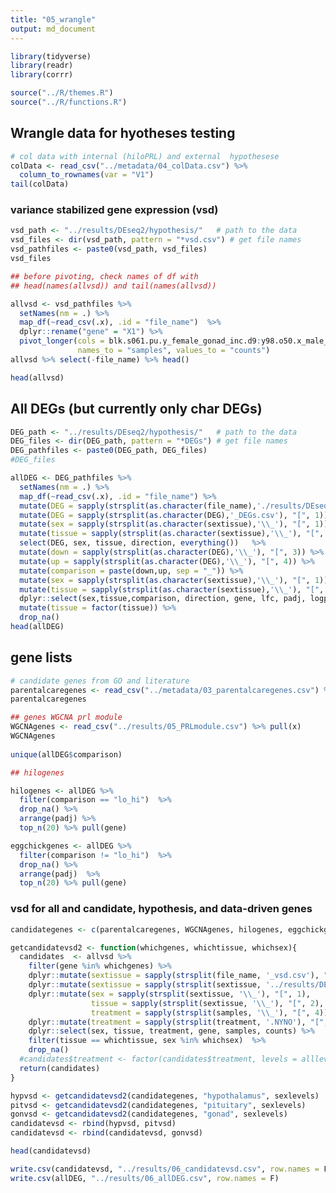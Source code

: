 ```yaml
---
title: "05_wrangle"
output: md_document
---
```

  
  
```r
library(tidyverse)
library(readr)
library(corrr)

source("../R/themes.R")
source("../R/functions.R")
```

## Wrangle data for hyotheses testing

```r
# col data with internal (hiloPRL) and external  hypothesese
colData <- read_csv("../metadata/04_colData.csv") %>%
  column_to_rownames(var = "V1")
tail(colData)
```



### variance stabilized gene expression  (vsd) 

```r
vsd_path <- "../results/DEseq2/hypothesis/"   # path to the data
vsd_files <- dir(vsd_path, pattern = "*vsd.csv") # get file names
vsd_pathfiles <- paste0(vsd_path, vsd_files)
vsd_files

## before pivoting, check names of df with
## head(names(allvsd)) and tail(names(allvsd))

allvsd <- vsd_pathfiles %>%
  setNames(nm = .) %>% 
  map_df(~read_csv(.x), .id = "file_name")  %>% 
  dplyr::rename("gene" = "X1") %>% 
  pivot_longer(cols = blk.s061.pu.y_female_gonad_inc.d9:y98.o50.x_male_pituitary_inc.d3, 
               names_to = "samples", values_to = "counts") 
allvsd %>% select(-file_name) %>% head()

head(allvsd)
```




## All DEGs (but currently only char DEGs)

```r
DEG_path <- "../results/DEseq2/hypothesis/"   # path to the data
DEG_files <- dir(DEG_path, pattern = "*DEGs") # get file names
DEG_pathfiles <- paste0(DEG_path, DEG_files)
#DEG_files

allDEG <- DEG_pathfiles %>%
  setNames(nm = .) %>% 
  map_df(~read_csv(.x), .id = "file_name") %>% 
  mutate(DEG = sapply(strsplit(as.character(file_name),'./results/DEseq2/hypothesis/'), "[", 2))  %>% 
  mutate(DEG = sapply(strsplit(as.character(DEG),'_DEGs.csv'), "[", 1))  %>% 
  mutate(sex = sapply(strsplit(as.character(sextissue),'\\_'), "[", 1)) %>%
  mutate(tissue = sapply(strsplit(as.character(sextissue),'\\_'), "[", 2)) %>%
  select(DEG, sex, tissue, direction, everything())   %>%
  mutate(down = sapply(strsplit(as.character(DEG),'\\_'), "[", 3)) %>%
  mutate(up = sapply(strsplit(as.character(DEG),'\\_'), "[", 4)) %>%
  mutate(comparison = paste(down,up, sep = "_")) %>%
  mutate(sex = sapply(strsplit(as.character(sextissue),'\\_'), "[", 1)) %>%
  mutate(tissue = sapply(strsplit(as.character(sextissue),'\\_'), "[", 2)) %>%
  dplyr::select(sex,tissue,comparison, direction, gene, lfc, padj, logpadj)  %>%
  mutate(tissue = factor(tissue)) %>% 
  drop_na()
head(allDEG)
```


## gene lists


```r

# candidate genes from GO and literature
parentalcaregenes <- read_csv("../metadata/03_parentalcaregenes.csv") %>% pull(gene)
parentalcaregenes

## genes WGCNA prl module
WGCNAgenes <- read_csv("../results/05_PRLmodule.csv") %>% pull(x)
WGCNAgenes
 
unique(allDEG$comparison)

## hilogenes

hilogenes <- allDEG %>%
  filter(comparison == "lo_hi")  %>%
  drop_na() %>%
  arrange(padj) %>% 
  top_n(20) %>% pull(gene)

eggchickgenes <- allDEG %>%
  filter(comparison != "lo_hi")  %>%
  drop_na() %>%
  arrange(padj)  %>% 
  top_n(20) %>% pull(gene)

```

### vsd for all and candidate, hypothesis, and data-driven genes


```r
candidategenes <- c(parentalcaregenes, WGCNAgenes, hilogenes, eggchickgenes)

getcandidatevsd2 <- function(whichgenes, whichtissue, whichsex){
  candidates  <- allvsd %>%
    filter(gene %in% whichgenes) %>%
    dplyr::mutate(sextissue = sapply(strsplit(file_name, '_vsd.csv'), "[", 1)) %>%
    dplyr::mutate(sextissue = sapply(strsplit(sextissue, '../results/DEseq2/hypothesis/'), "[", 2)) %>%
    dplyr::mutate(sex = sapply(strsplit(sextissue, '\\_'), "[", 1),
                  tissue = sapply(strsplit(sextissue, '\\_'), "[", 2),
                  treatment = sapply(strsplit(samples, '\\_'), "[", 4)) %>%
    dplyr::mutate(treatment = sapply(strsplit(treatment, '.NYNO'), "[", 1)) %>%
    dplyr::select(sex, tissue, treatment, gene, samples, counts) %>%
    filter(tissue == whichtissue, sex %in% whichsex)  %>%
    drop_na()
  #candidates$treatment <- factor(candidates$treatment, levels = alllevels)
  return(candidates)
}

hypvsd <- getcandidatevsd2(candidategenes, "hypothalamus", sexlevels)
pitvsd <- getcandidatevsd2(candidategenes, "pituitary", sexlevels)
gonvsd <- getcandidatevsd2(candidategenes, "gonad", sexlevels)
candidatevsd <- rbind(hypvsd, pitvsd)
candidatevsd <- rbind(candidatevsd, gonvsd)

head(candidatevsd)
```


```R
write.csv(candidatevsd, "../results/06_candidatevsd.csv", row.names = F)
write.csv(allDEG, "../results/06_allDEG.csv", row.names = F)
```

